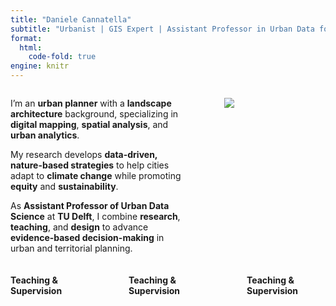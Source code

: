 ---
title: "Daniele Cannatella"
subtitle: "Urbanist | GIS Expert | Assistant Professor in Urban Data for Design"
format: 
  html: 
    code-fold: true
engine: knitr
---

:::::: columns
::: {.column width="60%"}
I’m an **urban planner** with a **landscape architecture** background, specializing in **digital mapping**, **spatial analysis**, and **urban analytics**.

My research develops **data-driven, nature-based strategies** to help cities adapt to **climate change** while promoting **equity** and **sustainability**.

As **Assistant Professor of Urban Data Science** at **TU Delft**, I combine **research**, **teaching**, and **design** to advance **evidence-based decision-making** in urban and territorial planning.

:::

::: {.column width="5%"}
<!-- empty column to create gap -->
:::

::: {.column width="35%"}
![](pics/daniele_round.png)
:::
::::::

:::::: columns
::: {.column width="30%"}
#### Teaching & Supervision

:::

::: {.column width="5%"}
<!-- empty column to create gap -->
:::

::: {.column width="30%"}
#### Teaching & Supervision

:::

::: {.column width="5%"}
<!-- empty column to create gap -->
:::

::: {.column width="30%"}
#### Teaching & Supervision

:::
::::::
